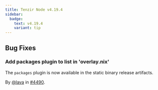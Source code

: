 ```yaml
---
title: Tenzir Node v4.19.4
sidebar:
  badge:
    text: v4.19.4
    variant: tip
---
```


## Bug Fixes

### Add packages plugin to list in 'overlay.nix'

The `packages` plugin is now available in the static binary release artifacts.

By [@lava](https://github.com/lava) in [#4490](https://github.com/tenzir/tenzir/pull/4490).

